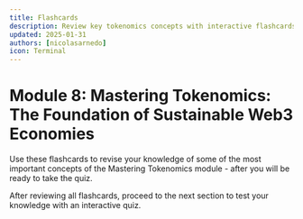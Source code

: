```yaml
---
title: Flashcards
description: Review key tokenomics concepts with interactive flashcards
updated: 2025-01-31
authors: [nicolasarnedo]
icon: Terminal
---
```



# Module 8: Mastering Tokenomics: The Foundation of Sustainable Web3 Economies

Use these flashcards to revise your knowledge of some of the most important concepts of the Mastering Tokenomics module - after you will be ready to take the quiz.

<Flashcard flashcardSetId="mastering-tokenomics" quizUrl="/codebase-entrepreneur-academy/web3-community-architect/08-mastering-tokenomics/09-quiz" />

<div className="mt-8 p-4 border border-border rounded-lg bg-muted/30">
    <p className="text-sm text-muted-foreground flex items-center gap-2">
        <HelpCircle className="h-4 w-4" />
        <span>After reviewing all flashcards, proceed to the next section to test your knowledge with an interactive quiz.</span>
    </p>
</div>
